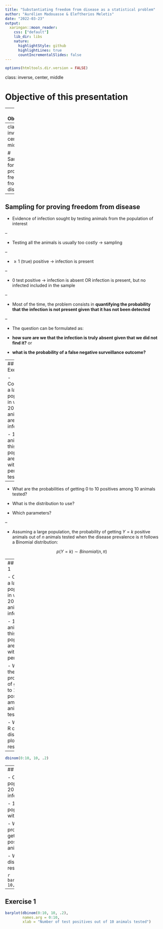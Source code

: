 ```yaml
---
title: "Substantiating freedom from disease as a statistical problem"
author: "Aurélien Madouasse & Eleftherios Meletis"
date: "2022-03-23"
output:
  xaringan::moon_reader:
    css: ["default"]
    lib_dir: libs
    nature:
      highlightStyle: github
      highlightLines: true
      countIncrementalSlides: false
---
```


```r
options(htmltools.dir.version = FALSE)
```

class: inverse, center, middle

# Objective of this presentation

---
# Objective

- Frame the problem of substantiating freedom from disease as a statistical problem

---
class: inverse, center, middle

# Sampling for proving freedom from disease

---
## Sampling for proving freedom from disease

- Evidence of infection sought by testing animals from the population of interest

--

 - Testing all the animals is usually too costly $\rightarrow$ sampling
 
--

 - $\geq 1$ (true) positive $\rightarrow$ infection is present
 
--

 - 0 test positive $\rightarrow$ infection is absent OR infection is present, but no infected included in the sample

--


- Most of the time, the problem consists in **quantifying the probability that the infection is not present given that it has not been detected**

--

- The question can be formulated as: 

 - **how sure are we that the infection is truly absent given that we did not find it?** or

 - **what is the probability of a false negative surveillance outcome?**

---
## Exercise 1

- Consider a large population in which 20% of animals are infected

- 10 animals of this population are tested with a perfect test

--

- What are the probabilities of getting 0 to 10 positives among 10 animals tested?

 - What is the distribution to use?
 - Which parameters?

--

- Assuming a large population, the probability of getting $Y = k$ positive animals out of $n$ animals tested when the disease prevalence is $\pi$ follows a Binomial distribution:

$$p(Y = k) \sim Binomial(n, \pi) $$

---
## Exercise 1

- Consider a large population in which 20% of animals are infected

- 10 animals of this population are tested with a perfect test

- What are the probabilities of getting 0 to 10 positives among 10 animals tested?

 - Write the R code to display and plot the results

--

```r
dbinom(0:10, 10, .2)
```

---
## Exercise 1

- Consider a large population in which 20% of animals are infected

- 10 animals of this population are tested with a perfect test

- What are the probabilities of getting 0 to 10 positives among 10 animals tested?

 - Write the R code to display and plot the results

```r
barplot(dbinom(0:10, 10, .2))
```

---
## Exercise 1


```r
barplot(dbinom(0:10, 10, .2),
        names.arg = 0:10,
        xlab = "Number of test positives out of 10 animals tested")
```


